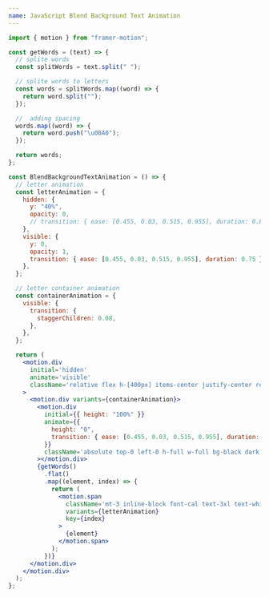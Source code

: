 ```yaml
---
name: JavaScript Blend Background Text Animation
---
```


```jsx
import { motion } from "framer-motion";

const getWords = (text) => {
  // splite words
  const splitWords = text.split(" ");

  // splite words to letters
  const words = splitWords.map((word) => {
    return word.split("");
  });

  //  adding spacing
  words.map((word) => {
    return word.push("\u00A0");
  });

  return words;
};

const BlendBackgroundTextAnimation = () => {
  // letter animation
  const letterAnimation = {
    hidden: {
      y: "40%",
      opacity: 0,
      // transition: { ease: [0.455, 0.03, 0.515, 0.955], duration: 0.85 }
    },
    visible: {
      y: 0,
      opacity: 1,
      transition: { ease: [0.455, 0.03, 0.515, 0.955], duration: 0.75 },
    },
  };

  // letter container animation
  const containerAnimation = {
    visible: {
      transition: {
        staggerChildren: 0.08,
      },
    },
  };

  return (
    <motion.div
      initial='hidden'
      animate='visible'
      className='relative flex h-[400px] items-center justify-center rounded-md border bg-white py-12 px-5 text-center  dark:bg-black/10'
    >
      <motion.div variants={containerAnimation}>
        <motion.div
          initial={{ height: "100%" }}
          animate={{
            height: "0",
            transition: { ease: [0.455, 0.03, 0.515, 0.955], duration: 5 },
          }}
          className='absolute top-0 left-0 h-full w-full bg-black dark:bg-white'
        ></motion.div>
        {getWords()
          .flat()
          .map((element, index) => {
            return (
              <motion.span
                className='mt-3 inline-block font-cal text-3xl text-white mix-blend-difference md:text-7xl'
                variants={letterAnimation}
                key={index}
              >
                {element}
              </motion.span>
            );
          })}
      </motion.div>
    </motion.div>
  );
};
```
